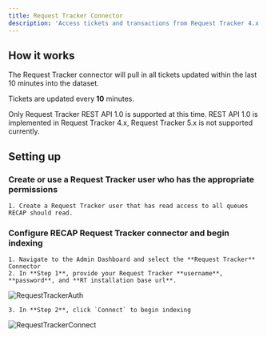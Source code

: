 ```yaml
---
title: Request Tracker Connector
description: 'Access tickets and transactions from Request Tracker 4.x'
---
```


## How it works
The Request Tracker connector will pull in all tickets updated within the last 10 minutes into the dataset.

Tickets are updated every **10** minutes.

Only Request Tracker REST API 1.0 is supported at this time. REST API 1.0 is implemented in Request Tracker 4.x,
Request Tracker 5.x is not supported currently.


## Setting up

### Create or use a Request Tracker user who has the appropriate permissions

    1. Create a Request Tracker user that has read access to all queues RECAP should read.

### Configure RECAP Request Tracker connector and begin indexing
    1. Navigate to the Admin Dashboard and select the **Request Tracker** Connector
    2. In **Step 1**, provide your Request Tracker **username**, **password**, and **RT installation base url**.

![RequestTrackerAuth](/images/connectors/requesttracker/RequestTrackerAuth.png)

    3. In **Step 2**, click `Connect` to begin indexing

![RequestTrackerConnect](/images/connectors/requesttracker/RequestTrackerConnect.png)
